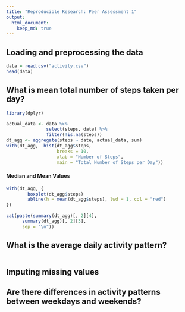 ```yaml
---
title: "Reproducible Research: Peer Assessment 1"
output: 
  html_document:
    keep_md: true
---
```


## Loading and preprocessing the data
```r
data = read.csv("activity.csv")
head(data)
```

## What is mean total number of steps taken per day?
```r
library(dplyr)
```

```r
actual_data <- data %>%
               select(steps, date) %>%
               filter(!is.na(steps))
dt_agg <- aggregate(steps ~ date, actual_data, sum)
with(dt_agg,  hist(dt_agg$steps, 
                   breaks = 10, 
                   xlab = "Number of Steps", 
                   main = "Total Number of Steps per Day"))
```

#### Median and Mean Values  
```r
with(dt_agg, {
        boxplot(dt_agg$steps)
        abline(h = mean(dt_agg$steps), lwd = 1, col = "red")
})
```
```r
cat(paste(summary(dt_agg)[, 2][4],
      summary(dt_agg)[, 2][3],
      sep = "\n"))
```
## What is the average daily activity pattern?
```r

```


## Imputing missing values



## Are there differences in activity patterns between weekdays and weekends?
